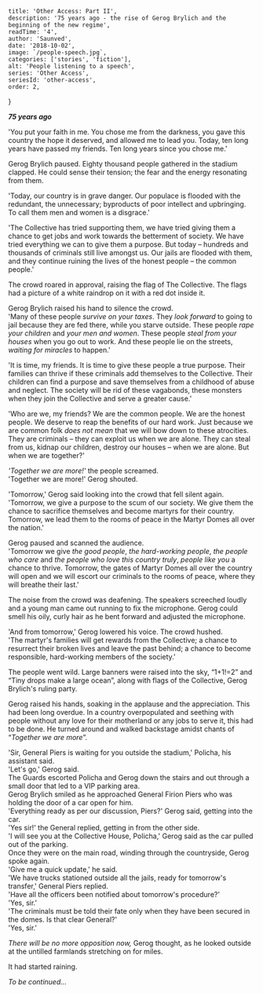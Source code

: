 
    title: 'Other Access: Part II',
    description: '75 years ago - the rise of Gerog Brylich and the beginning of the new regime',
    readTime: '4',
    author: 'Saunved',
    date: '2018-10-02',
    image: `/people-speech.jpg`,
    categories: ['stories', 'fiction'],
    alt: 'People listening to a speech',
    series: 'Other Access',
    seriesId: 'other-access',
    order: 2,
}


<Quote quote="One does not establish a dictatorship in order to safeguard a revolution; one makes the revolution in order to establish the dictatorship." author="George Orwell" />

<p className="text-center text-xl">
  <em><strong>75 years ago</strong></em>
</p>

'You put your faith in me. You chose me from the darkness, you gave this country the hope it deserved, and allowed me to lead you. Today, ten long years have passed my friends. Ten long years since you chose me.'

Gerog Brylich paused. Eighty thousand people gathered in the stadium clapped. He could sense their tension; the fear and the energy resonating from them.

'Today, our country is in grave danger. Our populace is flooded with the redundant, the unnecessary; byproducts of poor intellect and upbringing. To call them men and women is a disgrace.'  

'The Collective has tried supporting them, we have tried giving them a chance to get jobs and work towards the betterment of society. We have tried everything we can to give them a purpose. But today &#8211; hundreds and thousands of criminals still live amongst us. Our jails are flooded with them, and they continue ruining the lives of the honest people &#8211; the common people.'  

The crowd roared in approval, raising the flag of The Collective. The flags had a picture of a white raindrop on it with a red dot inside it.

Gerog Brylich raised his hand to silence the crowd.  
'Many of these people _survive on your taxes_. They _look forward_ to going to jail because they are fed there, while you starve outside. These people _rape your children_ and _your men and women_. These people _steal from your houses_ when you go out to work. And these people lie on the streets, _waiting for miracles_ to happen.'  

'It is time, my friends. It is time to give these people a true purpose. Their families can thrive if these criminals add themselves to the Collective. Their children can find a purpose and save themselves from a childhood of abuse and neglect. The society will be rid of these vagabonds, these monsters when they join the Collective and serve a greater cause.'  

'Who are we, my friends? We are the common people. We are the honest people. We deserve to reap the benefits of our hard work. Just because we are common folk _does not mean_ that we will bow down to these atrocities. They are criminals &#8211; they can exploit us when we are alone. They can steal from us, kidnap our children, destroy our houses &#8211; when we are alone. But when we are together?'  

_'Together we are more!'_ the people screamed.  
'Together we are more!' Gerog shouted.  

'Tomorrow,' Gerog said looking into the crowd that fell silent again.  
'Tomorrow, we give a purpose to the scum of our society. We give them the chance to sacrifice themselves and become martyrs for their country. Tomorrow, we lead them to the rooms of peace in the Martyr Domes all over the nation.'  

Gerog paused and scanned the audience.  
'Tomorrow we give _the good people_, _the hard-working people_, _the people who care_ and _the people who love this country truly_, _people like you_ a chance to thrive. Tomorrow, the gates of Martyr Domes all over the country will open and we will escort our criminals to the rooms of peace, where they will breathe their last.'  

The noise from the crowd was deafening. The speakers screeched loudly and a young man came out running to fix the microphone. Gerog could smell his oily, curly hair as he bent forward and adjusted the microphone.  

'And from tomorrow,' Gerog lowered his voice. The crowd hushed.  
'The martyr's families will get rewards from the Collective; a chance to resurrect their broken lives and leave the past behind; a chance to become responsible, hard-working members of the society.'  

The people went wild. Large banners were raised into the sky, “1+1!=2” and “Tiny drops make a large ocean”, along with flags of the Collective, Gerog Brylich's ruling party.  

Gerog raised his hands, soaking in the applause and the appreciation. This had been long overdue. In a country overpopulated and seething with people without any love for their motherland or any jobs to serve it, this had to be done. He turned around and walked backstage amidst chants of “_Together we are more_”.  

'Sir, General Piers is waiting for you outside the stadium,' Policha, his assistant said.  
'Let's go,' Gerog said.  
The Guards escorted Policha and Gerog down the stairs and out through a small door that led to a VIP parking area.  
Gerog Brylich smiled as he approached General Firion Piers who was holding the door of a car open for him.  
'Everything ready as per our discussion, Piers?' Gerog said, getting into the car.  
'Yes sir!' the General replied, getting in from the other side.  
'I will see you at the Collective House, Policha,' Gerog said as the car pulled out of the parking.  
Once they were on the main road, winding through the countryside, Gerog spoke again.  
'Give me a quick update,' he said.  
'We have trucks stationed outside all the jails, ready for tomorrow's transfer,' General Piers replied.&nbsp;  
'Have all the officers been notified about tomorrow's procedure?'  
'Yes, sir.'  
'The criminals must be told their fate only when they have been secured in the domes. Is that clear General?'  
'Yes, sir.'  

_There will be no more opposition now,_ Gerog thought, as he looked outside at the untilled farmlands stretching on for miles.

It had started raining.

_To be continued..._